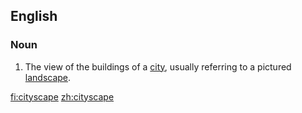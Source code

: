==English==
{{wikipedia}}
===Noun===
{{en-noun}}

# The view of the buildings of a [[city]], usually referring to a pictured [[landscape]].

[[fi:cityscape]]
[[zh:cityscape]]